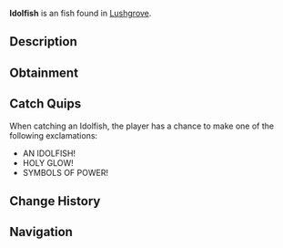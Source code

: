 {{FishInfobox
|image          = Idolfish.png
|rarity         = Exotic
|sea            = Second Sea
|location       = [[Lushgrove]]
|sublocation    = 
|sources        = Fishing Rod
|radar_location = 
|prog_speed     = -80
|xp             = 2150
|weather        = Windy
|time           = 
|season         = Winter
|bait           = Golden Worm
|base_weight    = 1700
|base_value     = 4300
|weight_range   = 990
|base_chance    = 1
|base_resil     = 10
}}
'''Idolfish''' is an {{Rarity|Exotic}} fish found in [[Lushgrove]].

== Description ==
{{Description|A white translucent fish adorned with yellow symbols and fins, glowing like a sacred relic.|Bestiary Entry}}

== Obtainment ==
{{Description|Its radiance pierces the chill of a restless frost.|Bestiary Hint}}
{{Fish Availability|
Lushgrove
|top_rods      = 
Great Rod of Oscar\27099.8\162686;
Astralhook Rod\24822.96\165977.65;
Free Spirit Rod\21704.25\168151.68;
Azure Of Lagoon\21560.13\180181.84;
Fang of the Eclipse\20984.95\182177.24;
Rod Of The Exalted One\9982.99\88085.21;
Poseidon Rod\10643.82\94966.99;
Blazebringer Rod\17592.1\148787.19;
Verdant Shear Rod\16061.62\136551.59;
Trident Rod\12291.54\109238.48;
Seraphic Rod\11895.07\105270.03;
Challenger's Rod\11670.92\100097.68;
Ethereal Prism Rod\11622.89\100649.72;
No-Life Rod\10890.44\92060.47;
Rod Of The Forgotten Fang\10367.16\90922.8;
Rod Of The Depths\9414.19\80686.64;
Depthseeker Rod\9367.34\79279.81;
Avalanche Rod\8884.07\75358.37;
Volcanic Rod\8878.65\73519.13;
Zeus Rod\8646.87\71599.85;
Steady Rod\8407.79\74121.26
|recommended   = Astralhook Rod
}}

== Catch Quips ==
When catching an Idolfish, the player has a chance to make one of the following exclamations:
* AN IDOLFISH!
* HOLY GLOW!
* SYMBOLS OF POWER!

== Change History ==
{{Change History|{{subst:Current Version}}}}

== Navigation ==
{{Fish Navbox|Lushgrove}}